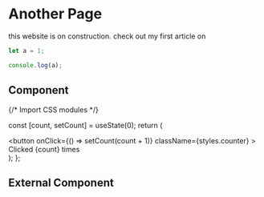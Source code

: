# Another Page

this website is on construction. check out my first article on

```js filename="demo.js" {3} copy
let a = 1;

console.log(a);
```

## Component


{/* Import CSS modules */}

  const [count, setCount] = useState(0);
  return (
    <div>
      <button
        onClick={() => setCount(count + 1)}
        className={styles.counter}
      >
        Clicked {count} times
      </button>
    </div>
  );
};

<Counter />

## External Component


<Counters />
